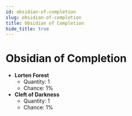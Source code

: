 ```yaml
---
id: obsidian-of-completion
slug: obsidian-of-completion
title: Obsidian of Completion
hide_title: true
---
```



# <ItemIcon iconId="2598"/> Obsidian of Completion
- **Lorten Forest**
	- Quantity: 1
	- Chance: 1%
- **Cleft of Darkness**
	- Quantity: 1
	- Chance: 1%

